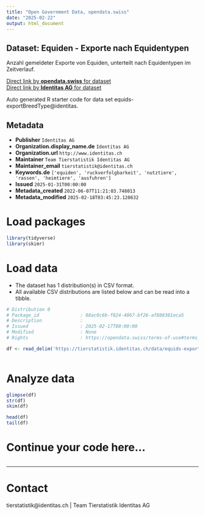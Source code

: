 ```yaml
---
title: "Open Government Data, opendata.swiss"
date: "2025-02-22"
output: html_document
---
```


## Dataset: Equiden - Exporte nach Equidentypen

Anzahl gemeldeter Exporte von Equiden, unterteilt nach Equidentypen im Zeitverlauf. 

[Direct link by **opendata.swiss** for dataset](https://opendata.swiss/de/dataset/equiden-exporte-nach-equidentypen)<br>
[Direct link by **Identitas AG** for dataset](https://tierstatistik.identitas.ch/)

Auto generated R starter code for data set equids-exportBreedType@identitas.

## Metadata

- **Publisher** `Identitas AG`
- **Organization.display_name.de** `Identitas AG`
- **Organization.url** `http://www.identitas.ch`
- **Maintainer** `Team Tierstatistik Identitas AG`
- **Maintainer_email** `tierstatistik@identitas.ch`
- **Keywords.de** `['equiden', 'ruckverfolgbarkeit', 'nutztiere', 'rassen', 'heimtiere', 'ausfuhren']`
- **Issued** `2025-01-31T00:00:00`
- **Metadata_created** `2022-06-07T11:21:03.748013`
- **Metadata_modified** `2025-02-18T03:45:23.120632`


# Load packages

```r

library(tidyverse)
library(skimr)

```

# Load data

-   The dataset has 1 distribution(s) in CSV format.
-   All available CSV distributions are listed below and can be read into a tibble.

```r

# Distribution 0
# Package_id               : 88ac0c6b-f824-4067-bf26-af888301eca5
# Description              : 
# Issued                   : 2025-02-17T00:00:00
# Modified                 : None
# Rights                   : https://opendata.swiss/terms-of-use#terms_by

df <- read_delim('https://tierstatistik.identitas.ch/data/equids-exportBreedType.csv')



```

# Analyze data

```r

glimpse(df)
str(df)
skim(df)

head(df)
tail(df)

```

# Continue your code here...

```r

```

------------------------------------------------------------------------

# Contact

tierstatistik@identitas.ch | Team Tierstatistik Identitas AG
